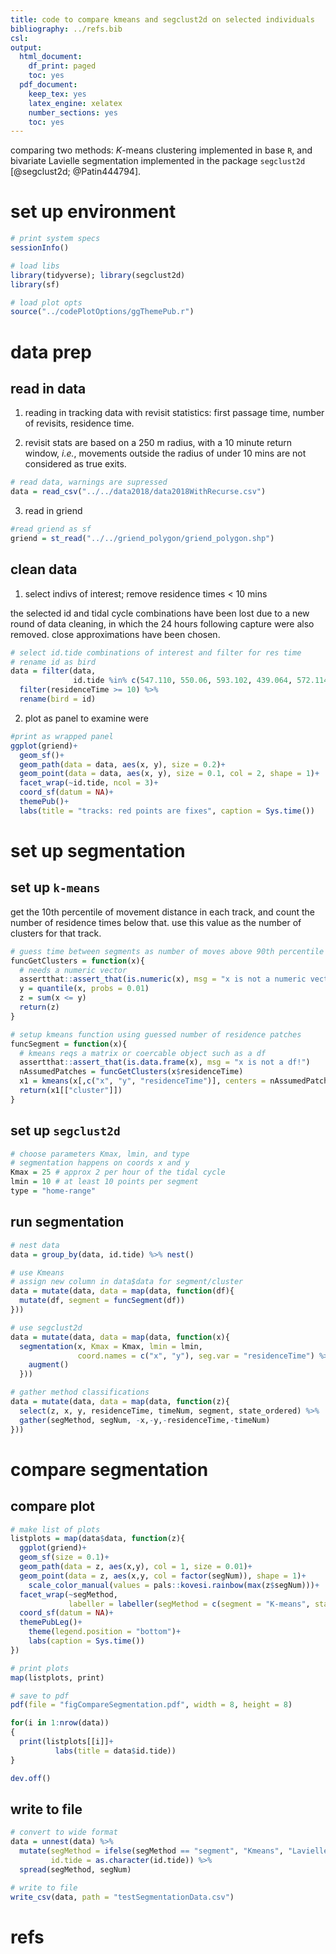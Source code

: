 ```yaml
---
title: code to compare kmeans and segclust2d on selected individuals
bibliography: ../refs.bib
csl: 
output:
  html_document:
    df_print: paged
    toc: yes
  pdf_document:
    keep_tex: yes
    latex_engine: xelatex
    number_sections: yes
    toc: yes
---
```


comparing two methods: _K_-means clustering implemented in base `R`, and bivariate Lavielle segmentation implemented in the package `segclust2d` [@segclust2d; @Patin444794].

# set up environment

```r
# print system specs
sessionInfo()

# load libs
library(tidyverse); library(segclust2d)
library(sf)

# load plot opts
source("../codePlotOptions/ggThemePub.r")
```

# data prep

## read in data

1. reading in tracking data with revisit statistics: first passage time, number of revisits, residence time.

2. revisit stats are based on a 250 m radius, with a 10 minute return window, _i.e._, movements outside the radius of under 10 mins are not considered as true exits.

```r
# read data, warnings are supressed
data = read_csv("../../data2018/data2018WithRecurse.csv")
```

3. read in griend

```r
#read griend as sf
griend = st_read("../../griend_polygon/griend_polygon.shp")
```


## clean data

1. select indivs of interest; remove residence times < 10 mins

the selected id and tidal cycle combinations have been lost due to a new round of data cleaning, in which the 24 hours following capture were also removed. close approximations have been chosen.

```r
# select id.tide combinations of interest and filter for res time
# rename id as bird
data = filter(data, 
              id.tide %in% c(547.110, 550.06, 593.102, 439.064, 572.114)) %>% 
  filter(residenceTime >= 10) %>% 
  rename(bird = id)
```


2. plot as panel to examine were 

```r
#print as wrapped panel
ggplot(griend)+
  geom_sf()+
  geom_path(data = data, aes(x, y), size = 0.2)+
  geom_point(data = data, aes(x, y), size = 0.1, col = 2, shape = 1)+
  facet_wrap(~id.tide, ncol = 3)+
  coord_sf(datum = NA)+
  themePub()+
  labs(title = "tracks: red points are fixes", caption = Sys.time())
```

# set up segmentation

## set up `k-means`

get the 10th percentile of movement distance in each track, and count the number of residence times below that. use this value as the number of clusters for that track.

```r
# guess time between segments as number of moves above 90th percentile
funcGetClusters = function(x){
  # needs a numeric vector
  assertthat::assert_that(is.numeric(x), msg = "x is not a numeric vector!")
  y = quantile(x, probs = 0.01)
  z = sum(x <= y)
  return(z)
} 

# setup kmeans function using guessed number of residence patches
funcSegment = function(x){
  # kmeans reqs a matrix or coercable object such as a df
  assertthat::assert_that(is.data.frame(x), msg = "x is not a df!")
  nAssumedPatches = funcGetClusters(x$residenceTime)
  x1 = kmeans(x[,c("x", "y", "residenceTime")], centers = nAssumedPatches)
  return(x1[["cluster"]])
}
```

## set up `segclust2d`

```r
# choose parameters Kmax, lmin, and type
# segmentation happens on coords x and y
Kmax = 25 # approx 2 per hour of the tidal cycle
lmin = 10 # at least 10 points per segment
type = "home-range"
```

## run segmentation

```r
# nest data
data = group_by(data, id.tide) %>% nest()

# use Kmeans
# assign new column in data$data for segment/cluster
data = mutate(data, data = map(data, function(df){
  mutate(df, segment = funcSegment(df))
}))

# use segclust2d
data = mutate(data, data = map(data, function(x){
  segmentation(x, Kmax = Kmax, lmin = lmin, 
               coord.names = c("x", "y"), seg.var = "residenceTime") %>% 
    augment()
  }))

# gather method classifications
data = mutate(data, data = map(data, function(z){
  select(z, x, y, residenceTime, timeNum, segment, state_ordered) %>% 
  gather(segMethod, segNum, -x,-y,-residenceTime,-timeNum)
}))
```

# compare segmentation

## compare plot

```r
# make list of plots
listplots = map(data$data, function(z){
  ggplot(griend)+
  geom_sf(size = 0.1)+
  geom_path(data = z, aes(x,y), col = 1, size = 0.01)+
  geom_point(data = z, aes(x,y, col = factor(segNum)), shape = 1)+
    scale_color_manual(values = pals::kovesi.rainbow(max(z$segNum)))+
  facet_wrap(~segMethod, 
             labeller = labeller(segMethod = c(segment = "K-means", state_ordered = "Lavielle")))+
  coord_sf(datum = NA)+
  themePubLeg()+
    theme(legend.position = "bottom")+
    labs(caption = Sys.time())
})

# print plots
map(listplots, print)

# save to pdf
pdf(file = "figCompareSegmentation.pdf", width = 8, height = 8)

for(i in 1:nrow(data))
{
  print(listplots[[i]]+
          labs(title = data$id.tide))
}

dev.off()
```

## write to file

```r
# convert to wide format
data = unnest(data) %>% 
  mutate(segMethod = ifelse(segMethod == "segment", "Kmeans", "Lavielle"), 
         id.tide = as.character(id.tide)) %>% 
  spread(segMethod, segNum)

# write to file
write_csv(data, path = "testSegmentationData.csv")
```


# refs